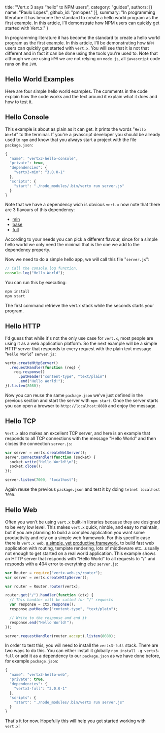   title: "Vert.x 3 says “hello” to NPM users",
  category: "guides",
  authors: [{
    name: "Paulo Lopes",
    github_id: "pmlopes"
  }],
  summary: "In programming literature it has become the standard to create a hello world program as the first example. In this article, I'll demonstrate how NPM users can quickly get started with Vert.x."
}

In programming literature it has become the standard to create a hello world program as the first example. In this
article, I'll be demonstrating how `NPM` users can quickly get started with `vert.x`. You will see that it is not
that different and in fact it can be done using the tools you're used to. Note that although we are using `NPM` we are
not relying on `node.js`, all `javascript` code runs on the `JVM`.


## Hello World Examples

Here are four simple hello world examples. The comments in the code explain how the code works and the text around it
explain what it does and how to test it.


## Hello Console

This example is about as plain as it can get. It prints the words "`Hello World`" to the terminal. If you're a
javascript developer you should be already used to `npm` and know that you always start a project with the file
`package.json`:

```javascript
{
  "name": "vertx3-hello-console",
  "private": true,
  "dependencies": {
    "vertx3-min": "3.0.0-1"
  },
  "scripts": {
    "start": "./node_modules/.bin/vertx run server.js"
  }
}
```

Note that we have a dependency wich is obvious `vert.x` now note that there are 3 flavours of this dependency:

* [min](https://www.npmjs.com/package/vertx3-min)
* [base](https://www.npmjs.com/package/vertx3-base)
* [full](https://www.npmjs.com/package/vertx3-full)

According to your needs you can pick a different flavour, since for a simple hello world we only need the minimal that
is the one we add to the dependency property.

Now we need to do a simple hello app, we will call this file "`server.js`":

```javascript
// Call the console.log function.
console.log("Hello World");
```

You can run this by executing:

```bash
npm install
npm start
```

The first command retrieve the vert.x stack while the seconds starts your program.

## Hello HTTP

I'd guess that while it's not the only use case for `vert.x`, most people are using it as a web application platform. So
the next example will be a simple HTTP server that responds to every request with the plain text message "`Hello World`"
`server.js`:

```javascript
vertx.createHttpServer()
  .requestHandler(function (req) {
    req.response()
      .putHeader("content-type", "text/plain")
      .end("Hello World!");
}).listen(8080);
```

Now you can reuse the same `package.json` we've just defined in the previous section and start the server with
`npm start`. Once the server starts you can open a browser to `http://localhost:8080` and enjoy the message.


## Hello TCP

`Vert.x` also makes an excellent TCP server, and here is an example that responds to all TCP connections with the
message "Hello World" and then closes the connection `server.js`:

```javascript
var server = vertx.createNetServer();
server.connectHandler(function (socket) {
  socket.write("Hello World!\n");
  socket.close();
});

server.listen(7000, "localhost");
```

Again reuse the previous `package.json` and test it by doing `telnet localhost 7000`.


## Hello Web

Often you won't be using `vert.x` built-in libraries because they are designed to be very low level. This makes `vert.x`
quick, nimble, and easy to maintain, but if you are planning to build a complex application you want some productivity
and rely on a simple web framework. For this specific case there is `vert.x web`,
[a simple, yet productive framework](http://vertx.io/docs/#web), to build fast web application with routing, template
rendering, lots of middleware etc...usually not enough to get started on a real world application. This example shows an
HTTP server that responds with "Hello World" to all requests to "/" and responds with a 404 error to everything else
`server.js`:

```javascript
var Router = require("vertx-web-js/router");
var server = vertx.createHttpServer();

var router = Router.router(vertx);

router.get("/").handler(function (ctx) {
  // This handler will be called for "/" requests
  var response = ctx.response();
  response.putHeader("content-type", "text/plain");

  // Write to the response and end it
  response.end("Hello World!");
});

server.requestHandler(router.accept).listen(8080);
```

In order to test this, you will need to install the `vertx3-full` stack. There are two ways to do this. You can either
install it globally `npm install -g vertx3-full` or add it as a dependency to our `package.json` as we have done before,
for example `package.json`:

```javascript
{
  "name": "vertx3-hello-web",
  "private": true,
  "dependencies": {
    "vertx3-full": "3.0.0-1"
  },
  "scripts": {
    "start": "./node_modules/.bin/vertx run server.js"
  }
}
```

That's it for now. Hopefully this will help you get started working with `vert.x`!
